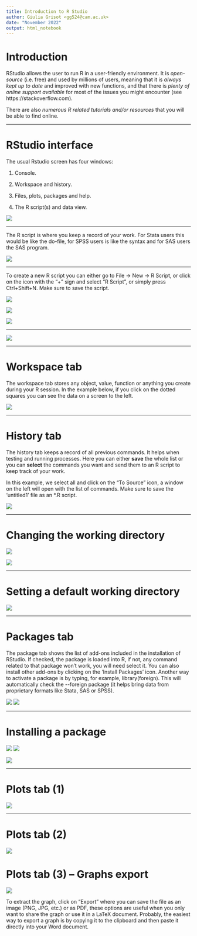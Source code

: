 ```yaml
---
title: Introduction to R Studio
author: Giulia Grisot <gg524@cam.ac.uk>
date: "November 2022"
output: html_notebook
---
```


# Introduction

RStudio allows the user to run R in a user-friendly environment.
It is *open-source* (i.e. free) and used by millions of users, meaning that it is *always kept up to date* and improved with new functions, and that there is *plenty of online support available* for most of the issues you might encounter (see https://stackoverflow.com).

There are also *numerous R related tutorials and/or resources* that you will be able to find online.

---

# RStudio interface

The usual Rstudio screen has four windows:

1.  Console.

2.  Workspace and history.

3.  Files, plots, packages and help.

4.  The R script(s) and data view.

![](./images/media/image15.jpg)

---

The R script is where you keep a record of your work. For Stata users
this would be like the do-file, for SPSS users is like the syntax and
for SAS users the SAS program.

![](./images/media/image15.jpg)

---

To create a new R script you can either go to File -\> New -\> R Script,
or click on the icon with the "+" sign and select "R Script", or simply
press Ctrl+Shift+N. Make sure to save the script.




![](./images/media/image16.jpg)

![](./images/media/image17.jpg)

![](./images/media/image18.jpg)


---


![](./images/media/image5.jpg)


---

# Workspace tab

The workspace tab stores any object, value, function or anything you
create during your R session. In the example below, if you click on the
dotted squares you can see the data on a screen to the left.

![](./images/media/image6.jpg)

---

# History tab 

The history tab keeps a record of all previous commands. It helps when
testing and running processes. Here you can either **save** the whole
list or you can **select** the commands you want and send them to an R
script to keep track of your work.

In this example, we select all and click on the "To Source" icon, a
window on the left will open with the list of commands. Make sure to
save the 'untitled1' file as an \*.R script.

![](./images/media/image10.jpg)

---

# Changing the working directory 


![](./images/media/image11.jpg)

![](./images/media/image12.jpg)


---

# Setting a default working directory

![](./images/media/image13.jpg)

---

# Packages tab 

The package tab shows the list of add-ons included in the installation
of RStudio. If checked, the package is loaded into R, if not, any
command related to that package won't work, you will need select it. You
can also install other add-ons by clicking on the 'Install Packages'
icon. Another way to activate a package is by typing, for example,
library(foreign). This will automatically check the \--foreign package
(it helps bring data from proprietary formats like Stata, SAS or SPSS).

![](./images/media/image19.jpg)
![](./images/media/image20.jpg)

---

# Installing a package 

![](./images/media/image21.jpg)
![](./images/media/image22.jpg)

![](./images/media/image23.jpg)

---

# Plots tab (1) 

![](./images/media/image24.jpg)

---

# Plots tab (2) 

![](./images/media/image25.jpg)



# Plots tab (3) -- Graphs export 

![](./images/media/image26.jpg)

To extract the graph, click on "Export"
where you can save the file as an image (PNG, JPG, etc.) or as PDF,
these options are useful when you only want to share the graph or use it
in a LaTeX document. Probably, the easiest way to export a graph is by
copying it to the clipboard and then paste it directly into your Word
document.

